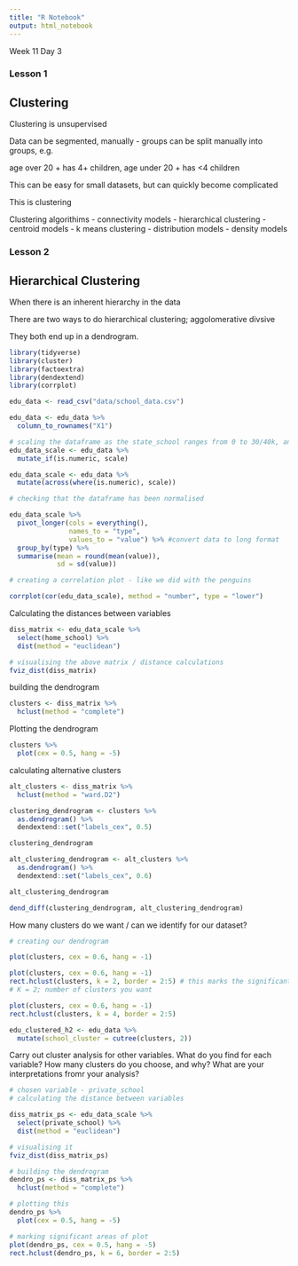```yaml
---
title: "R Notebook"
output: html_notebook
---
```


Week 11 Day 3

### Lesson 1
## Clustering

Clustering is unsupervised

Data can be segmented, manually - groups can be split manually into groups, e.g.

age over 20 + has 4+ children, age under 20 + has <4 children

This can be easy for small datasets, but can quickly become complicated

This is clustering

Clustering algorithims
- connectivity models
- hierarchical clustering
- centroid models
- k means clustering
- distribution models
- density models


### Lesson 2

## Hierarchical Clustering 

When there is an inherent hierarchy in the data

There are two ways to do hierarchical clustering;
aggolomerative
divsive

They both end up in a dendrogram.

```r
library(tidyverse)
library(cluster)
library(factoextra)
library(dendextend)
library(corrplot)
```

```r
edu_data <- read_csv("data/school_data.csv")
```

```r
edu_data <- edu_data %>%
  column_to_rownames("X1")
```


```r
# scaling the dataframe as the state_school ranges from 0 to 30/40k, and the home_school is significantly lower
edu_data_scale <- edu_data %>%
  mutate_if(is.numeric, scale)

edu_data_scale <- edu_data %>%
  mutate(across(where(is.numeric), scale))
```

```r
# checking that the dataframe has been normalised

edu_data_scale %>%
  pivot_longer(cols = everything(),
               names_to = "type", 
               values_to = "value") %>% #convert data to long format
  group_by(type) %>%
  summarise(mean = round(mean(value)), 
            sd = sd(value))
```

```r
# creating a correlation plot - like we did with the penguins

corrplot(cor(edu_data_scale), method = "number", type = "lower")
```

Calculating the distances between variables
```r
diss_matrix <- edu_data_scale %>%
  select(home_school) %>%
  dist(method = "euclidean")

```

```r
# visualising the above matrix / distance calculations
fviz_dist(diss_matrix)
```

building the dendrogram
```r
clusters <- diss_matrix %>%
  hclust(method = "complete")
```

Plotting the dendrogram
```r
clusters %>%
  plot(cex = 0.5, hang = -5)
```

calculating alternative clusters
```r
alt_clusters <- diss_matrix %>%
  hclust(method = "ward.D2")
```

```r
clustering_dendrogram <- clusters %>%
  as.dendrogram() %>%
  dendextend::set("labels_cex", 0.5)

clustering_dendrogram
```

```r
alt_clustering_dendrogram <- alt_clusters %>%
  as.dendrogram() %>%
  dendextend::set("labels_cex", 0.6)

alt_clustering_dendrogram
```

```r
dend_diff(clustering_dendrogram, alt_clustering_dendrogram)
```

How many clusters do we want / can we identify for our dataset?
```r
# creating our dendrogram

plot(clusters, cex = 0.6, hang = -1)
```

```r
plot(clusters, cex = 0.6, hang = -1)
rect.hclust(clusters, k = 2, border = 2:5) # this marks the significant areas / clusters and can only be run with the plot code
# K = 2; number of clusters you want
```

```r
plot(clusters, cex = 0.6, hang = -1)
rect.hclust(clusters, k = 4, border = 2:5) 
```

```r
edu_clustered_h2 <- edu_data %>%
  mutate(school_cluster = cutree(clusters, 2))
```

Carry out cluster analysis for other variables. 
What do you find for each variable?
How many clusters do you choose, and why?
What are your interpretations fromr your analysis?

```r
# chosen variable - private_school
# calculating the distance between variables

diss_matrix_ps <- edu_data_scale %>%
  select(private_school) %>%
  dist(method = "euclidean")

# visualising it
fviz_dist(diss_matrix_ps)

# building the dendrogram
dendro_ps <- diss_matrix_ps %>%
  hclust(method = "complete")

# plotting this
dendro_ps %>%
  plot(cex = 0.5, hang = -5)

# marking significant areas of plot
plot(dendro_ps, cex = 0.5, hang = -5)
rect.hclust(dendro_ps, k = 6, border = 2:5)


```












